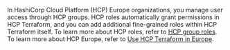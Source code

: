 In HashiCorp Cloud Platform (HCP) Europe organizations, you manage user access through HCP groups. HCP roles automatically grant permissions in HCP Terraform, and you can add additional fine-grained roles within HCP Terraform itself. To learn more about HCP roles, refer to [HCP group roles](#hcp-group-roles). To learn more about HCP Europe, refer to [Use HCP Terraform in Europe](/terraform/cloud-docs/europe).
